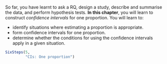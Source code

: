 ::: {.objectivesBox .objectives data-latex="{iconmonstr-target-4-240.png}"}
So far, you have learnt to ask a RQ, design a study, describe and summarise the data, and perform hypothesis tests.
**In this chapter**, you will learn to construct *confidence intervals* for one proportion.
You will learn to:

* identify situations where estimating a proportion is appropriate.
* form confidence intervals for one proportion.
* determine whether the conditions for using the confidence intervals apply in a given situation.

:::



```r
SixSteps(5, 
         "CIs: One proportion")
```